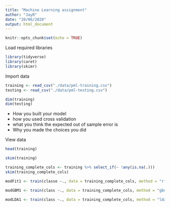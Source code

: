 ---
title: "Machine Learning assignment"
author: "JayR"
date: "20/06/2020"
output: html_document
---

```{r setup, include=FALSE}
knitr::opts_chunk$set(echo = TRUE)
```

Load required libraries
```{r}
library(tidyverse)
library(caret)
library(skimr)
```

Import data
```{r, include = FALSE}
training <- read_csv("./data/pml-training.csv")
testing <- read_csv("./data/pml-testing.csv")
```
```{r}
dim(training)
dim(testing)
```

- How you built your model
- how you used cross validation
- what you think the expected out of sample error is
- Why you made the choices you did

View data
```{r}
head(training)
```

```{r}
skim(training)
```

```{r}
training_complete_cols <- training %>% select_if(~ !any(is.na(.)))
skim(training_complete_cols)
```


```{r}
modFit1 <- train(classe ~., data = training_complete_cols, method = "rf")
```
```{r}
modGBM1 <- train(class ~., data = training_complete_cols, method = "gbm")
```
```{r}
modLDA1 <- train(class ~., data = training_complete_cols, method = "lda")
```
